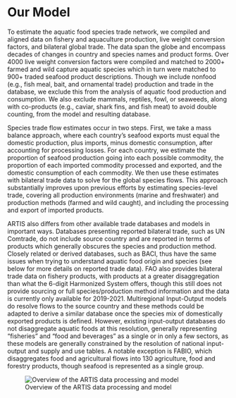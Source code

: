 # Our Model

To estimate the aquatic food species trade network, we compiled and aligned data on fishery and aquaculture production, live weight conversion factors, and bilateral global trade. The data span the globe and encompass decades of changes in country and species names and product forms. Over 4000 live weight conversion factors were compiled and matched to 2000+ farmed and wild capture aquatic species which in turn were matched to 900+ traded seafood product descriptions. Though we include nonfood (e.g., fish meal, bait, and ornamental trade) production and trade in the database, we exclude this from the analysis of aquatic food production and consumption. We also exclude mammals, reptiles, fowl, or seaweeds, along with co-products (e.g., caviar, shark fins, and fish meat) to avoid double counting, from the model and resulting database.

Species trade flow estimates occur in two steps. First, we take a mass balance approach, where each country’s seafood exports must equal the domestic production, plus imports, minus domestic consumption, after accounting for processing losses. For each country, we estimate the proportion of seafood production going into each possible commodity, the proportion of each imported commodity processed and exported, and the domestic consumption of each commodity. We then use these estimates with bilateral trade data to solve for the global species flows. This approach substantially improves upon previous efforts by estimating species-level trade, covering all production environments (marine and freshwater) and production methods (farmed and wild caught), and including the processing and export of imported products. 

ARTIS also differs from other available trade databases and models in important ways. Databases presenting reported bilateral trade, such as UN Comtrade, do not include source country and are reported in terms of products which generally obscures the species and production method. Closely related or derived databases, such as BACI, thus have the same issues when trying to understand aquatic food origin and species (see below for more details on reported trade data). FAO also provides bilateral trade data on fishery products, with products at a greater disaggregation than what the 6-digit Harmonized System offers, though this still does not provide sourcing or full species/production method information and the data is currently only available for 2019-2021. Multiregional Input-Output models do resolve flows to the source country and these methods could be adapted to derive a similar database once the species mix of domestically exported products is defined. However, existing input-output databases do not disaggregate aquatic foods at this resolution, generally representing “fisheries” and “food and beverages” as a single or in only a few sectors, as these models are generally constrained by the resolution of national input-output and supply and use tables. A notable exception is FABIO, which disaggregates food and agricultural flows into 130 agriculture, food and forestry products, though seafood is represented as a single group.

![Overview of the ARTIS data processing and model](../images/artis_method_V4-01.png)